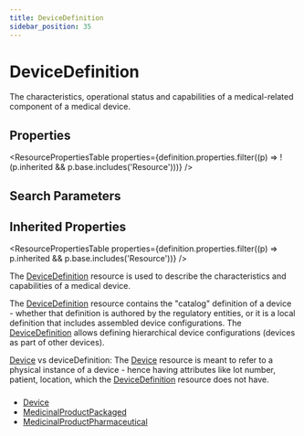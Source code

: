 ```yaml
---
title: DeviceDefinition
sidebar_position: 35
---
```


# DeviceDefinition

The characteristics, operational status and capabilities of a medical-related component of a medical device.

<Tabs queryString="section">
<TabItem value="schema" label="Schema" default>


## Properties


<ResourcePropertiesTable properties={definition.properties.filter((p) => !(p.inherited && p.base.includes('Resource')))} />

## Search Parameters

<SearchParamsTable searchParams={definition.searchParameters} />

## Inherited Properties

<ResourcePropertiesTable properties={definition.properties.filter((p) => p.inherited && p.base.includes('Resource'))} />

</TabItem>
  <TabItem value="usage" label="Usage">
    <div> <a name="scope"></a>  <p> The <a href="/docs/api/fhir/resources/devicedefinition">DeviceDefinition</a> resource is used to describe the characteristics and capabilities of a medical device.    </p> </div>
    </TabItem>
  <TabItem value="relationships" label="Relationships">
    <div> <a name="bnr"></a>  <p> The <a href="/docs/api/fhir/resources/devicedefinition">DeviceDefinition</a> resource contains the "catalog" definition of a device - whether that definition is authored by the regulatory entities, or it is a local definition that includes assembled device configurations. The <a href="/docs/api/fhir/resources/devicedefinition">DeviceDefinition</a> allows defining hierarchical device configurations (devices as part of other devices). </p> <p> <a href="/docs/api/fhir/resources/device">Device</a> vs deviceDefinition: The <a href="/docs/api/fhir/resources/device">Device</a> resource is meant to refer to a physical instance of a device - hence having attributes like lot number, patient, location, which the <a href="/docs/api/fhir/resources/devicedefinition">DeviceDefinition</a> resource does not have.  </p>    </div>
    </TabItem>
  <TabItem value="backgroundAndContext" label="Background and Context">
    <div> <a name="bnc"></a>  <h3 class="self-link-parent">  <a href="https://www.hl7.org/fhir/devicedefinition.html#8.15.3.1" title="link to here" class="self-link"></a></h3>  </div>
    </TabItem>
  <TabItem value="referencedBy" label="Referenced By">
    <ul><li><a href="/docs/api/fhir/resources/device">Device</a></li>
<li><a href="/docs/api/fhir/resources/medicinalproductpackaged">MedicinalProductPackaged</a></li>
<li><a href="/docs/api/fhir/resources/medicinalproductpharmaceutical">MedicinalProductPharmaceutical</a></li></ul>
    </TabItem>

</Tabs>
